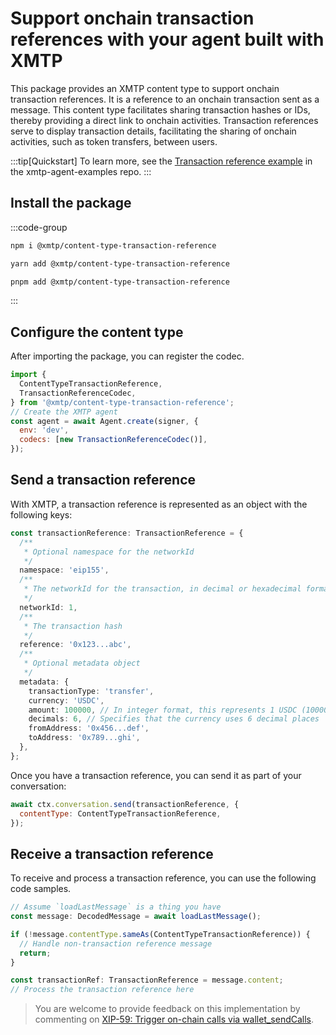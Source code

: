 # Support onchain transaction references with your agent built with XMTP

This package provides an XMTP content type to support onchain transaction references. It is a reference to an onchain transaction sent as a message. This content type facilitates sharing transaction hashes or IDs, thereby providing a direct link to onchain activities. Transaction references serve to display transaction details, facilitating the sharing of onchain activities, such as token transfers, between users.

:::tip[Quickstart]
To learn more, see the [Transaction reference example](https://github.com/ephemeraHQ/xmtp-agent-examples/tree/main/examples/xmtp-transactions) in the xmtp-agent-examples repo.
:::

## Install the package

:::code-group

```bash [npm]
npm i @xmtp/content-type-transaction-reference
```

```bash [yarn]
yarn add @xmtp/content-type-transaction-reference
```

```bash [pnpm]
pnpm add @xmtp/content-type-transaction-reference
```

:::

## Configure the content type

After importing the package, you can register the codec.

```js [Node]
import {
  ContentTypeTransactionReference,
  TransactionReferenceCodec,
} from '@xmtp/content-type-transaction-reference';
// Create the XMTP agent
const agent = await Agent.create(signer, {
  env: 'dev',
  codecs: [new TransactionReferenceCodec()],
});
```

## Send a transaction reference

With XMTP, a transaction reference is represented as an object with the following keys:

```ts [Node]
const transactionReference: TransactionReference = {
  /**
   * Optional namespace for the networkId
   */
  namespace: 'eip155',
  /**
   * The networkId for the transaction, in decimal or hexadecimal format
   */
  networkId: 1,
  /**
   * The transaction hash
   */
  reference: '0x123...abc',
  /**
   * Optional metadata object
   */
  metadata: {
    transactionType: 'transfer',
    currency: 'USDC',
    amount: 100000, // In integer format, this represents 1 USDC (100000/10^6)
    decimals: 6, // Specifies that the currency uses 6 decimal places
    fromAddress: '0x456...def',
    toAddress: '0x789...ghi',
  },
};
```

Once you have a transaction reference, you can send it as part of your conversation:

```js [Node]
await ctx.conversation.send(transactionReference, {
  contentType: ContentTypeTransactionReference,
});
```

## Receive a transaction reference

To receive and process a transaction reference, you can use the following code samples.

```ts [Node]
// Assume `loadLastMessage` is a thing you have
const message: DecodedMessage = await loadLastMessage();

if (!message.contentType.sameAs(ContentTypeTransactionReference)) {
  // Handle non-transaction reference message
  return;
}

const transactionRef: TransactionReference = message.content;
// Process the transaction reference here
```

> You are welcome to provide feedback on this implementation by commenting on [XIP-59: Trigger on-chain calls via wallet_sendCalls](https://community.xmtp.org/t/xip-59-trigger-on-chain-calls-via-wallet-sendcalls/889).
